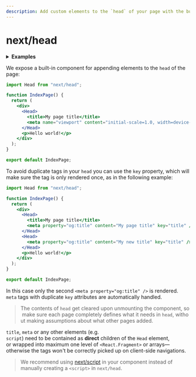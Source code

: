 ```yaml
---
description: Add custom elements to the `head` of your page with the built-in Head component.
---
```


# next/head

<details>
  <summary>
    <b>Examples</b>
  </summary>
  <ul>
    <li>
      <a href="https://github.com/vercel/next.js/tree/canary/examples/head-elements">
        Head Elements
      </a>
    </li>
    <li>
      <a href="https://github.com/vercel/next.js/tree/canary/examples/layout-component">
        Layout Component
      </a>
    </li>
  </ul>
</details>

We expose a built-in component for appending elements to the `head` of the page:

```jsx
import Head from "next/head";

function IndexPage() {
  return (
    <div>
      <Head>
        <title>My page title</title>
        <meta name="viewport" content="initial-scale=1.0, width=device-width" />
      </Head>
      <p>Hello world!</p>
    </div>
  );
}

export default IndexPage;
```

To avoid duplicate tags in your `head` you can use the `key` property, which will make sure the tag is only rendered once, as in the following example:

```jsx
import Head from "next/head";

function IndexPage() {
  return (
    <div>
      <Head>
        <title>My page title</title>
        <meta property="og:title" content="My page title" key="title" />
      </Head>
      <Head>
        <meta property="og:title" content="My new title" key="title" />
      </Head>
      <p>Hello world!</p>
    </div>
  );
}

export default IndexPage;
```

In this case only the second `<meta property="og:title" />` is rendered. `meta` tags with duplicate `key` attributes are automatically handled.

> The contents of `head` get cleared upon unmounting the component, so make sure each page completely defines what it needs in `head`, without making assumptions about what other pages added.

`title`, `meta` or any other elements (e.g. `script`) need to be contained as **direct** children of the `Head` element,
or wrapped into maximum one level of `<React.Fragment>` or arrays—otherwise the tags won't be correctly picked up on client-side navigations.

> We recommend using [next/script](/docs/basic-features/script.md) in your component instead of manually creating a `<script>` in `next/head`.

